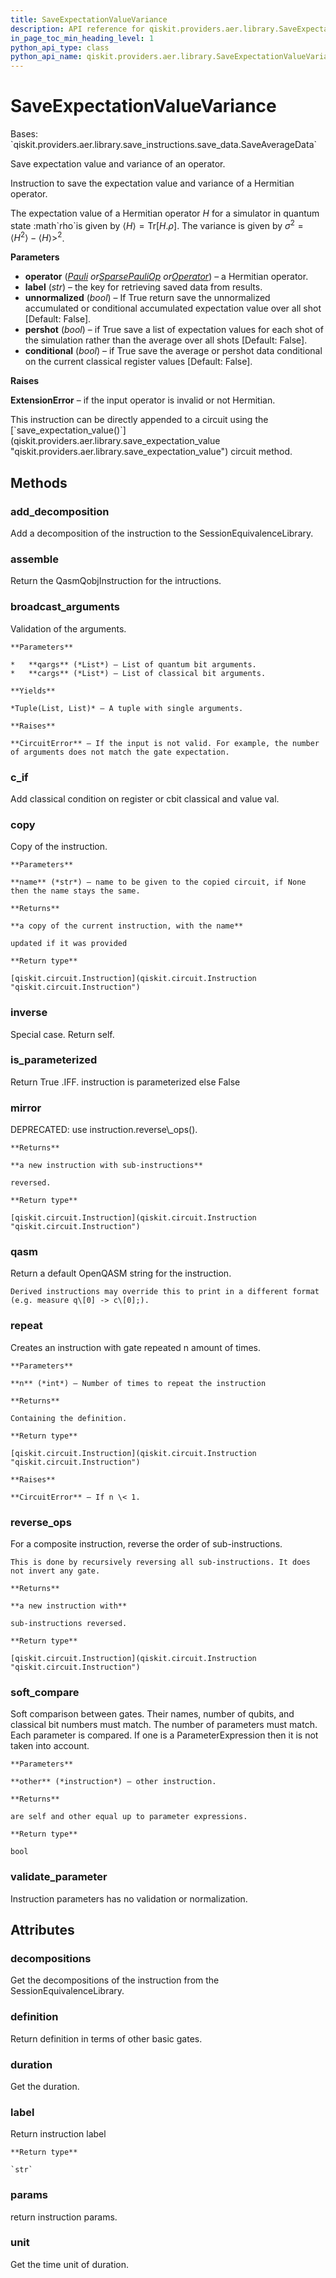 ```yaml
---
title: SaveExpectationValueVariance
description: API reference for qiskit.providers.aer.library.SaveExpectationValueVariance
in_page_toc_min_heading_level: 1
python_api_type: class
python_api_name: qiskit.providers.aer.library.SaveExpectationValueVariance
---
```


# SaveExpectationValueVariance

<Class id="qiskit.providers.aer.library.SaveExpectationValueVariance" github="https://github.com/qiskit/qiskit-aer/tree/stable/0.8/qiskit/providers/aer/library/save_instructions/save_expectation_value.py" signature="SaveExpectationValueVariance(operator, label='expectation_value_variance', unnormalized=False, pershot=False, conditional=False)">
  Bases: `qiskit.providers.aer.library.save_instructions.save_data.SaveAverageData`

  Save expectation value and variance of an operator.

  Instruction to save the expectation value and variance of a Hermitian operator.

  The expectation value of a Hermitian operator $H$ for a simulator in quantum state :math\`rho\`is given by $\langle H\rangle = \mbox{Tr}[H.\rho]$. The variance is given by $\sigma^2 = \langle H^2 \rangle - \langle H \rangle>^2$.

  **Parameters**

  *   **operator** ([*Pauli*](qiskit.quantum_info.Pauli "qiskit.quantum_info.Pauli")  *or*[*SparsePauliOp*](qiskit.quantum_info.SparsePauliOp "qiskit.quantum_info.SparsePauliOp")  *or*[*Operator*](qiskit.quantum_info.Operator "qiskit.quantum_info.Operator")) – a Hermitian operator.
  *   **label** (*str*) – the key for retrieving saved data from results.
  *   **unnormalized** (*bool*) – If True return save the unnormalized accumulated or conditional accumulated expectation value over all shot \[Default: False].
  *   **pershot** (*bool*) – if True save a list of expectation values for each shot of the simulation rather than the average over all shots \[Default: False].
  *   **conditional** (*bool*) – if True save the average or pershot data conditional on the current classical register values \[Default: False].

  **Raises**

  **ExtensionError** – if the input operator is invalid or not Hermitian.

  <Admonition title="Note" type="note">
    This instruction can be directly appended to a circuit using the [`save_expectation_value()`](qiskit.providers.aer.library.save_expectation_value "qiskit.providers.aer.library.save_expectation_value") circuit method.
  </Admonition>

  ## Methods

  ### add\_decomposition

  <Function id="qiskit.providers.aer.library.SaveExpectationValueVariance.add_decomposition" name="add_decomposition" signature="SaveExpectationValueVariance.add_decomposition(decomposition)">
    Add a decomposition of the instruction to the SessionEquivalenceLibrary.
  </Function>

  ### assemble

  <Function id="qiskit.providers.aer.library.SaveExpectationValueVariance.assemble" name="assemble" signature="SaveExpectationValueVariance.assemble()">
    Return the QasmQobjInstruction for the intructions.
  </Function>

  ### broadcast\_arguments

  <Function id="qiskit.providers.aer.library.SaveExpectationValueVariance.broadcast_arguments" name="broadcast_arguments" signature="SaveExpectationValueVariance.broadcast_arguments(qargs, cargs)">
    Validation of the arguments.

    **Parameters**

    *   **qargs** (*List*) – List of quantum bit arguments.
    *   **cargs** (*List*) – List of classical bit arguments.

    **Yields**

    *Tuple(List, List)* – A tuple with single arguments.

    **Raises**

    **CircuitError** – If the input is not valid. For example, the number of arguments does not match the gate expectation.
  </Function>

  ### c\_if

  <Function id="qiskit.providers.aer.library.SaveExpectationValueVariance.c_if" name="c_if" signature="SaveExpectationValueVariance.c_if(classical, val)">
    Add classical condition on register or cbit classical and value val.
  </Function>

  ### copy

  <Function id="qiskit.providers.aer.library.SaveExpectationValueVariance.copy" name="copy" signature="SaveExpectationValueVariance.copy(name=None)">
    Copy of the instruction.

    **Parameters**

    **name** (*str*) – name to be given to the copied circuit, if None then the name stays the same.

    **Returns**

    **a copy of the current instruction, with the name**

    updated if it was provided

    **Return type**

    [qiskit.circuit.Instruction](qiskit.circuit.Instruction "qiskit.circuit.Instruction")
  </Function>

  ### inverse

  <Function id="qiskit.providers.aer.library.SaveExpectationValueVariance.inverse" name="inverse" signature="SaveExpectationValueVariance.inverse()">
    Special case. Return self.
  </Function>

  ### is\_parameterized

  <Function id="qiskit.providers.aer.library.SaveExpectationValueVariance.is_parameterized" name="is_parameterized" signature="SaveExpectationValueVariance.is_parameterized()">
    Return True .IFF. instruction is parameterized else False
  </Function>

  ### mirror

  <Function id="qiskit.providers.aer.library.SaveExpectationValueVariance.mirror" name="mirror" signature="SaveExpectationValueVariance.mirror()">
    DEPRECATED: use instruction.reverse\_ops().

    **Returns**

    **a new instruction with sub-instructions**

    reversed.

    **Return type**

    [qiskit.circuit.Instruction](qiskit.circuit.Instruction "qiskit.circuit.Instruction")
  </Function>

  ### qasm

  <Function id="qiskit.providers.aer.library.SaveExpectationValueVariance.qasm" name="qasm" signature="SaveExpectationValueVariance.qasm()">
    Return a default OpenQASM string for the instruction.

    Derived instructions may override this to print in a different format (e.g. measure q\[0] -> c\[0];).
  </Function>

  ### repeat

  <Function id="qiskit.providers.aer.library.SaveExpectationValueVariance.repeat" name="repeat" signature="SaveExpectationValueVariance.repeat(n)">
    Creates an instruction with gate repeated n amount of times.

    **Parameters**

    **n** (*int*) – Number of times to repeat the instruction

    **Returns**

    Containing the definition.

    **Return type**

    [qiskit.circuit.Instruction](qiskit.circuit.Instruction "qiskit.circuit.Instruction")

    **Raises**

    **CircuitError** – If n \< 1.
  </Function>

  ### reverse\_ops

  <Function id="qiskit.providers.aer.library.SaveExpectationValueVariance.reverse_ops" name="reverse_ops" signature="SaveExpectationValueVariance.reverse_ops()">
    For a composite instruction, reverse the order of sub-instructions.

    This is done by recursively reversing all sub-instructions. It does not invert any gate.

    **Returns**

    **a new instruction with**

    sub-instructions reversed.

    **Return type**

    [qiskit.circuit.Instruction](qiskit.circuit.Instruction "qiskit.circuit.Instruction")
  </Function>

  ### soft\_compare

  <Function id="qiskit.providers.aer.library.SaveExpectationValueVariance.soft_compare" name="soft_compare" signature="SaveExpectationValueVariance.soft_compare(other)">
    Soft comparison between gates. Their names, number of qubits, and classical bit numbers must match. The number of parameters must match. Each parameter is compared. If one is a ParameterExpression then it is not taken into account.

    **Parameters**

    **other** (*instruction*) – other instruction.

    **Returns**

    are self and other equal up to parameter expressions.

    **Return type**

    bool
  </Function>

  ### validate\_parameter

  <Function id="qiskit.providers.aer.library.SaveExpectationValueVariance.validate_parameter" name="validate_parameter" signature="SaveExpectationValueVariance.validate_parameter(parameter)">
    Instruction parameters has no validation or normalization.
  </Function>

  ## Attributes

  ### decompositions

  <Attribute id="qiskit.providers.aer.library.SaveExpectationValueVariance.decompositions" name="decompositions">
    Get the decompositions of the instruction from the SessionEquivalenceLibrary.
  </Attribute>

  ### definition

  <Attribute id="qiskit.providers.aer.library.SaveExpectationValueVariance.definition" name="definition">
    Return definition in terms of other basic gates.
  </Attribute>

  ### duration

  <Attribute id="qiskit.providers.aer.library.SaveExpectationValueVariance.duration" name="duration">
    Get the duration.
  </Attribute>

  ### label

  <Attribute id="qiskit.providers.aer.library.SaveExpectationValueVariance.label" name="label">
    Return instruction label

    **Return type**

    `str`
  </Attribute>

  ### params

  <Attribute id="qiskit.providers.aer.library.SaveExpectationValueVariance.params" name="params">
    return instruction params.
  </Attribute>

  ### unit

  <Attribute id="qiskit.providers.aer.library.SaveExpectationValueVariance.unit" name="unit">
    Get the time unit of duration.
  </Attribute>
</Class>

